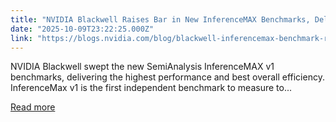 ```yaml
---
title: "NVIDIA Blackwell Raises Bar in New InferenceMAX Benchmarks, Delivering Unmatched Performance and Efficiency"
date: "2025-10-09T23:22:25.000Z"
link: "https://blogs.nvidia.com/blog/blackwell-inferencemax-benchmark-results/"
---
```


NVIDIA Blackwell swept the new SemiAnalysis InferenceMAX v1 benchmarks, delivering the highest performance and best overall efficiency. InferenceMax v1 is the first independent benchmark to measure to...

[Read more](https://blogs.nvidia.com/blog/blackwell-inferencemax-benchmark-results/)
